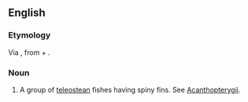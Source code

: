 ==English==

===Etymology===
Via {{etyl|NL.|en}}, from {{etyl|grc|en}} {{term|ἄκανθα||tr=akantha|thorn|lang=grc}} + {{term|πτερύγιον||tr=pterugion|wing, fin|lang=grc}}.

===Noun===
{{en-noun|-}} {{p}}

# {{context|zoology|lang=en}} A group of [[teleostean]] fishes having spiny fins. See [[Acanthopterygii]].